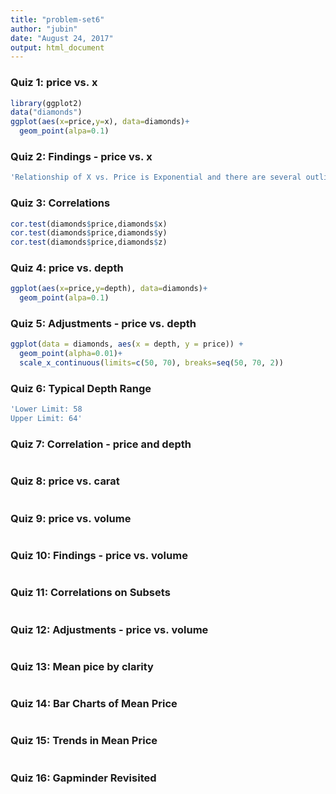 ```yaml
---
title: "problem-set6"
author: "jubin"
date: "August 24, 2017"
output: html_document
---
```


### Quiz 1: price vs. x
```r
library(ggplot2)
data("diamonds")
ggplot(aes(x=price,y=x), data=diamonds)+
  geom_point(alpa=0.1)
```

### Quiz 2: Findings - price vs. x
```r
'Relationship of X vs. Price is Exponential and there are several outliers.'
```

### Quiz 3: Correlations
```r
cor.test(diamonds$price,diamonds$x)
cor.test(diamonds$price,diamonds$y)
cor.test(diamonds$price,diamonds$z)
```

### Quiz 4: price vs. depth
```r
ggplot(aes(x=price,y=depth), data=diamonds)+
  geom_point(alpa=0.1)
```

### Quiz 5: Adjustments - price vs. depth
```r
ggplot(data = diamonds, aes(x = depth, y = price)) + 
  geom_point(alpha=0.01)+
  scale_x_continuous(limits=c(50, 70), breaks=seq(50, 70, 2))
```

### Quiz 6: Typical Depth Range
```r
'Lower Limit: 58
Upper Limit: 64'
```

### Quiz 7: Correlation - price and depth
```r

```

### Quiz 8: price vs. carat
```r
```

### Quiz 9: price vs. volume
```r
```

### Quiz 10: Findings - price vs. volume
```r
```

### Quiz 11: Correlations on Subsets
```r
```

### Quiz 12: Adjustments - price vs. volume
```r
```

### Quiz 13: Mean pice by clarity
```r
```

### Quiz 14: Bar Charts of Mean Price
```r
```

### Quiz 15: Trends in Mean Price
```r
```

### Quiz 16: Gapminder Revisited
```r
```